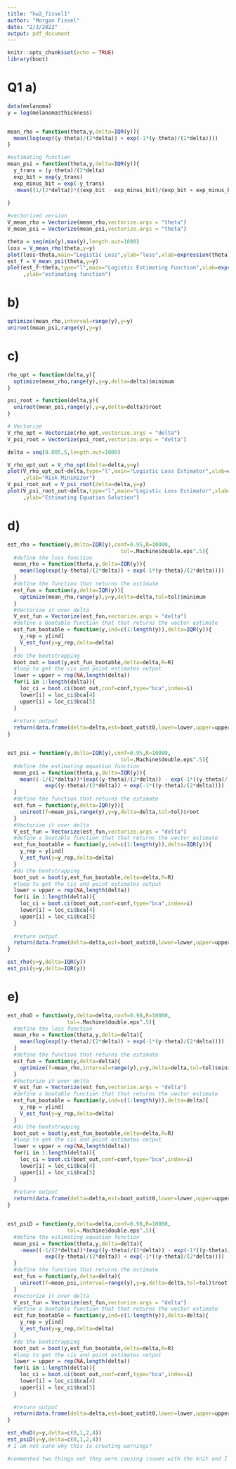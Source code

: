 ---
title: "hw2_fissel1"
author: "Morgan Fissel"
date: "2/3/2022"
output: pdf_document
---

```{r setup, include=FALSE}
knitr::opts_chunk$set(echo = TRUE)
library(boot)
```


# Q1 a)
```{r}
data(melanoma)
y = log(melanoma$thickness)


mean_rho = function(theta,y,delta=IQR(y)){
  mean(log(exp((y-theta)/(2*delta)) + exp(-1*(y-theta)/(2*delta))))
}

#estimating function
mean_psi = function(theta,y,delta=IQR(y)){
  y_trans = (y-theta)/(2*delta)
  exp_bit = exp(y_trans)
  exp_minus_bit = exp(-y_trans)
  -mean((1/(2*delta))*((exp_bit - exp_minus_bit)/(exp_bit + exp_minus_bit)))
  
}

#vectorized version 
V_mean_rho = Vectorize(mean_rho,vectorize.args = "theta")
V_mean_psi = Vectorize(mean_psi,vectorize.args = "theta")

theta = seq(min(y),max(y),length.out=1000)
loss = V_mean_rho(theta,y=y)
plot(loss~theta,main="Logistic Loss",ylab="loss",xlab=expression(theta),type="l")
est_f = V_mean_psi(theta,y=y)
plot(est_f~theta,type="l",main="Logistic Estimating Function",xlab=expression(theta)
     ,ylab="estimating function")
```
# b)
```{r}
optimize(mean_rho,interval=range(y),y=y)
uniroot(mean_psi,range(y),y=y)
```
# c)
```{r}
rho_opt = function(delta,y){
  optimize(mean_rho,range(y),y=y,delta=delta)$minimum
}
```
```{r}
psi_root = function(delta,y){
  uniroot(mean_psi,range(y),y=y,delta=delta)$root
}

# Vectorize 
V_rho_opt = Vectorize(rho_opt,vectorize.args = "delta")
V_psi_root = Vectorize(psi_root,vectorize.args = "delta")

delta = seq(0.005,5,length.out=1000)

V_rho_opt_out = V_rho_opt(delta=delta,y=y)
plot(V_rho_opt_out~delta,type="l",main="Logistic Loss Estimator",xlab=expression(delta)
     ,ylab="Risk Minimizer")
V_psi_root_out = V_psi_root(delta=delta,y=y)
plot(V_psi_root_out~delta,type="l",main="Logistic Loss Estimator",xlab=expression(delta)
     ,ylab="Estimating Equation Solution")

```
# d)
```{r}
est_rho = function(y,delta=IQR(y),conf=0.95,R=10000,
                                    tol=.Machine$double.eps^.5){
  #define the loss function
  mean_rho = function(theta,y,delta=IQR(y)){
    mean(log(exp((y-theta)/(2*delta)) + exp(-1*(y-theta)/(2*delta))))
  }
  #define the function that returns the estimate
  est_fun = function(y,delta=IQR(y)){
    optimize(mean_rho,range(y),y=y,delta=delta,tol=tol)$minimum
  }
  #Vectorize it over delta
  V_est_fun = Vectorize(est_fun,vectorize.args = "delta")
  #define a bootable function that that returns the vector estimate
  est_fun_bootable = function(y,ind=c(1:length(y)),delta=IQR(y)){
    y_rep = y[ind]
    V_est_fun(y=y_rep,delta=delta)
  }
  #do the bootstrapping
  boot_out = boot(y,est_fun_bootable,delta=delta,R=R)
  #loop to get the cis and point estimates output
  lower = upper = rep(NA,length(delta))
  for(i in 1:length(delta)){
    loc_ci = boot.ci(boot_out,conf=conf,type="bca",index=i)
    lower[i] = loc_ci$bca[4]
    upper[i] = loc_ci$bca[5]
  }
  
  #return output
  return(data.frame(delta=delta,est=boot_out$t0,lower=lower,upper=upper))
}


est_psi = function(y,delta=IQR(y),conf=0.95,R=10000,
                                    tol=.Machine$double.eps^.5){
  #define the estimating equation function
  mean_psi = function(theta,y,delta=IQR(y)){
    mean((-1/(2*delta))*(exp((y-theta)/(2*delta)) - exp(-1*((y-theta)/(2*delta)))) /
            exp((y-theta)/(2*delta)) + exp(-1*((y-theta)/(2*delta))))
  }
  #define the function that returns the estimate
  est_fun = function(y,delta=IQR(y)){
    uniroot(f=mean_psi,range(y),y=y,delta=delta,tol=tol)$root
  }
  #Vectorize it over delta
  V_est_fun = Vectorize(est_fun,vectorize.args = "delta")
  #define a bootable function that that returns the vector estimate
  est_fun_bootable = function(y,ind=c(1:length(y)),delta=IQR(y)){
    y_rep = y[ind]
    V_est_fun(y=y_rep,delta=delta)
  }
  #do the bootstrapping
  boot_out = boot(y,est_fun_bootable,delta=delta,R=R)
  #loop to get the cis and point estimates output
  lower = upper = rep(NA,length(delta))
  for(i in 1:length(delta)){
    loc_ci = boot.ci(boot_out,conf=conf,type="bca",index=i)
    lower[i] = loc_ci$bca[4]
    upper[i] = loc_ci$bca[5]
  }
  
  #return output
  return(data.frame(delta=delta,est=boot_out$t0,lower=lower,upper=upper))
}

est_rho(y=y,delta=IQR(y)) 
est_psi(y=y,delta=IQR(y))
```

# e)
```{r}
est_rhoD = function(y,delta=delta,conf=0.98,R=10000,
                   tol=.Machine$double.eps^.5){
  #define the loss function
  mean_rho = function(theta,y,delta=delta){
    mean(log(exp((y-theta)/(2*delta)) + exp(-1*(y-theta)/(2*delta))))
  }
  #define the function that returns the estimate
  est_fun = function(y,delta=delta){
    optimize(f=mean_rho,interval=range(y),y=y,delta=delta,tol=tol)$minimum
  }
  #Vectorize it over delta
  V_est_fun = Vectorize(est_fun,vectorize.args = "delta")
  #define a bootable function that that returns the vector estimate
  est_fun_bootable = function(y,ind=c(1:length(y)),delta=delta){
    y_rep = y[ind]
    V_est_fun(y=y_rep,delta=delta)
  }
  #do the bootstrapping
  boot_out = boot(y,est_fun_bootable,delta=delta,R=R)
  #loop to get the cis and point estimates output
  lower = upper = rep(NA,length(delta))
  for(i in 1:length(delta)){
    loc_ci = boot.ci(boot_out,conf=conf,type="bca",index=i)
    lower[i] = loc_ci$bca[4]
    upper[i] = loc_ci$bca[5]
  }
  
  #return output
  return(data.frame(delta=delta,est=boot_out$t0,lower=lower,upper=upper))
}


est_psiD = function(y,delta=delta,conf=0.98,R=10000,
                   tol=.Machine$double.eps^.5){
  #define the estimating equation function
  mean_psi = function(theta,y,delta=delta){
    -mean((-1/(2*delta))*(exp((y-theta)/(2*delta)) - exp(-1*((y-theta)/(2*delta)))) /
            exp((y-theta)/(2*delta)) + exp(-1*((y-theta)/(2*delta))))
  }
  #define the function that returns the estimate
  est_fun = function(y,delta=delta){
    uniroot(f=mean_psi,interval=range(y),y=y,delta=delta,tol=tol)$root
  }
  #Vectorize it over delta
  V_est_fun = Vectorize(est_fun,vectorize.args = "delta")
  #define a bootable function that that returns the vector estimate
  est_fun_bootable = function(y,ind=c(1:length(y)),delta=delta){
    y_rep = y[ind]
    V_est_fun(y=y_rep,delta=delta)
  }
  #do the bootstrapping
  boot_out = boot(y,est_fun_bootable,delta=delta,R=R)
  #loop to get the cis and point estimates output
  lower = upper = rep(NA,length(delta))
  for(i in 1:length(delta)){
    loc_ci = boot.ci(boot_out,conf=conf,type="bca",index=i)
    lower[i] = loc_ci$bca[4]
    upper[i] = loc_ci$bca[5]
  }
  
  #return output
  return(data.frame(delta=delta,est=boot_out$t0,lower=lower,upper=upper))
}

est_rhoD(y=y,delta=c(0,1,2,4))
est_psiD(y=y,delta=c(0,1,2,4))
# I am not sure why this is creating warnings?

#commented two things out they were causing issues with the knit and I have been looking at this too long
```


